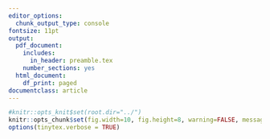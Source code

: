 ```yaml
---
editor_options:
  chunk_output_type: console
fontsize: 11pt
output:
  pdf_document:
    includes:
      in_header: preamble.tex
    number_sections: yes
  html_document:
    df_print: paged
documentclass: article
---
```


```r
#knitr::opts_knit$set(root.dir="../")
knitr::opts_chunk$set(fig.width=10, fig.height=8, warning=FALSE, message=FALSE,cache=FALSE)
options(tinytex.verbose = TRUE)
```

\pagestyle{fancy}
\fancyhead{}
\renewcommand{\headrulewidth}{0pt}
\fancyfoot{}
\fancyfoot[R]{\thepage}

\setcounter{page}{2}

\section*{Supplemental Figures}

\vspace{10px}

\begin{figure}[H]
  \begin{center}
    \includegraphics{../figures/FigS1.png}
  \end{center}
  \caption*{\textbf{Figure S1. Factors resulting in enrichment of observed variant prevalence, Related to Figure 2.} VOC prevalence in (\textbf{A}) total population, (\textbf{B}) pool of detected infections, and (\textbf{C}) characterized infections (identified as a particular variant by sequencing or another technology). Biological differences between variants can lead to enrichment of VOC in observed variant proportions. Orange = infections caused by VOC (variant of concern); blue = infections caused by other variants of the same pathogen.}
\end{figure}

\clearpage

\begin{figure}[H]
  \begin{center}
    \includegraphics{../figures/FigS2.png}
  \end{center}
  \caption*{\textbf{Figure S2. Parameters affecting the coefficient of detection, Related to Figure 2.} Factors affecting the variant of concern (VOC) prevalence in the sample of detected infections. In (\textbf{A}), a VOC (orange) causes more symptomatic (filled circle) infections (lower asymptomatic rate) than the rest of the pathogen population (blue). Assuming the testing probability is higher for individuals presenting symptoms than asymptomatic individuals, this leads to an artificial enrichment of the VOC in the pool of detected infections, since individuals infected with this variant are more likely to be tested and therefore sampled. Enrichment of a variant in a sample corresponds to a coefficient of detection ratio ($\frac{C_{V_1}}{C_{V_2}}$) that is greater than one. In (\textbf{B}), a VOC (orange) results in lower sensitivity of diagnostic tests, perhaps because it causes a lower viral load than the pathogen variant infecting the rest of the population (blue). In this case, the pool of detected infections is enriched for non-VOC samples, corresponding to a coefficient of detection ratio ($\frac{C_{V_1}}{C_{V_2}}$) of less than one.}
\end{figure}

\begin{figure}[H]
  \begin{center}
    \includegraphics{../figures/FigS3.png}
  \end{center}
  \caption*{\textbf{Figure S3. Validation of the binomial sampling approximation, Related to Figure 3.} Variant prevalence estimates (x-axis) from 1,000 simulations of our model for each combination of variant prevalence ($P_{V_1}$) (rows) and sampling proportion (columns). Simulations each assume 10,000 infected individuals in the population and $C_{V_1}=C_{V_2}=0.114$, resulting in 1,140 high quality detected infections ($H$) from which to sample. In each simulation, =0.8 and infections that progress between model states are selected stochastically using a binomial process. Blue lines = binomial distribution (i.e., sampling with replacement, an approximation of the simulated sampling process) given stated sampling fraction (from $H$) and variant prevalence; green dotted lines = hypergeometric distribution (i.e., sampling without replacement, the exact sampling process) given stated sampling fraction and variant prevalence; red vertical lines = marker of input variant frequency. The binomial distribution approximates the simulated process well, except when nearly all detected infections are sampled (as expected) or the variant prevalence is very low.}
\end{figure}

\begin{figure}[H]
  \begin{center}
    \includegraphics{../figures/FigS4.png}
  \end{center}
  \caption*{\textbf{Figure S4. Sample size needed for variant detection and prevalence estimation with 50\% confidence, Related to Figure 4.} (\textbf{A}) Number of sequences required to detect at least one infection caused by $V_1$ with 50\% probability, for different $V_1$ prevalence values and coefficient of detection ratios. (\textbf{B}) Number of sequences required to determine the prevalence of variants with a frequency of at least $P_{V_1}$ in the population, with 50\% confidence and 25\% precision. (\textbf{C}) Same as (B), but with 50\% confidence and 10\% precision. The calculated prevalence in (B) and (C) will reflect the observed (biased) value, and will need to be corrected using (\textbf{Equation 6}). These figures assumes a two-variant system, where $V_1$ is the variant of interest and $V_2$ is the rest of the pathogen population. In all panels, note that the number of samples selected for sequencing should exceed the number of sequences required if $\omega <1$.}
\end{figure}

\begin{figure}[H]
  \begin{center}
    \includegraphics{../figures/FigS5.png}
  \end{center}
  \caption*{\textbf{Figure S5. Sample size needed for detection of a variant growing in prevalence, Related to Figure 5.} Probability of detecting at least one infection caused by $V_1$ (yellow = 0\% probability; blue = 100\% probability) on or before a specific day (bottom x-axis) or desired prevalence (top x-axis), given per-day sample size, specified coefficient of detection ratio, and the following growth rate and initial variant prevalence values: (\textbf{A-B}) Growth rate = 0.05, initial prevalence = 1/10000. (\textbf{C-D}) Growth rate = 0.1, initial prevalence = 5/10000. Note that the desired prevalence (top x-axis) is the actual variant prevalence in the population and that the number of samples selected for sequencing should exceed the number of sequences required if $\omega<1$. 50\% and 95\% probability of detection contours are indicated on all panels.}
\end{figure}